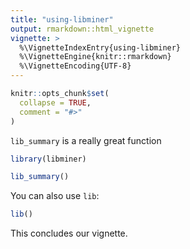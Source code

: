 ```yaml
---
title: "using-libminer"
output: rmarkdown::html_vignette
vignette: >
  %\VignetteIndexEntry{using-libminer}
  %\VignetteEngine{knitr::rmarkdown}
  %\VignetteEncoding{UTF-8}
---
```


```r
knitr::opts_chunk$set(
  collapse = TRUE,
  comment = "#>"
)
```

`lib_summary` is a really great function
```r
library(libminer)

lib_summary()
```

You can also use `lib`:
```r
lib()
```

This concludes our vignette. 
